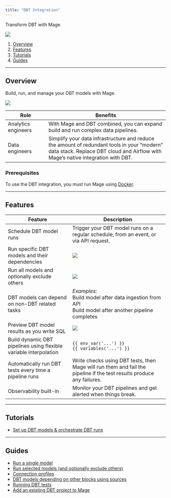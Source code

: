 ```yaml
---
title: "DBT Integration"
---
```


Transform DBT with Mage.

![](https://c.tenor.com/gbLWPf5HCsYAAAAC/devastator-constructicons.gif)

1. [Overview](#overview)
2. [Features](#features)
3. [Tutorials](#tutorials)
4. [Guides](#guides)

---

## Overview

Build, run, and manage your DBT models with Mage.

![](https://www.meme-arsenal.com/memes/1b10a71e3fd178b2f623d2cde61f6b42.jpg)

| Role                                   | Benefits                                                                                                                                                                       |
| -------------------------------------- | ------------------------------------------------------------------------------------------------------------------------------------------------------------------------------ |
| Analytics engineers<img width="100" /> | With Mage and DBT combined, you can expand build and run complex data pipelines.                                                                                               |
| Data engineers<img width="100" />      | Simplify your data infrastructure and reduce the amount of redundant tools in your “modern” data stack. Replace DBT cloud and Airflow with Mage’s native integration with DBT. |

### Prerequisites

To use the DBT integration, you must run Mage using
[Docker](getting-started/setup#using-docker).

---

## Features

| Feature                                                           | Description                                                                                                           |
| ----------------------------------------------------------------- | --------------------------------------------------------------------------------------------------------------------- |
| Schedule DBT model runs                                           | Trigger your DBT model runs on a regular schedule, from an event, or via API request.                                 |
| Run specific DBT models and their dependencies                    | ![](https://github.com/mage-ai/assets/blob/main/dbt/add-dbt-model.gif?raw=true)                                       |
| Run all models and optionally exclude others                      | ![](https://raw.githubusercontent.com/mage-ai/assets/main/dbt/add-dbt-models.gif)                                     |
| DBT models can depend on non-DBT related tasks                    | _Examples:_<br />Build model after data ingestion from API<br />Build model after another pipeline completes          |
| Preview DBT model results as you write SQL                        | ![](https://github.com/mage-ai/assets/blob/main/dbt/dbt-preview.gif?raw=true)                                         |
| Build dynamic DBT pipelines using flexible variable interpolation | `{{ env_var('...') }}`<br />`{{ variables('...') }}`                                                                  |
| Automatically run DBT tests every time a pipeline runs            | Write checks using DBT tests, then Mage will run them and fail the pipeline if the test results produce any failures. |
| Observability built-in                                            | Monitor your DBT pipelines and get alerted when things break.                                                         |

---

## Tutorials

- [Set up DBT models & orchestrate DBT runs](https://github.com/mage-ai/mage-ai/blob/master/docs/tutorials/dbt/quick_start.md)

---

## Guides

- [Run a single model](/integrations/run-single-model)
- [Run selected models (and optionally exclude others)](/integrations/run-selected-model)
- [Connection profiles](https://github.com/mage-ai/mage-ai/blob/master/docs/guides/dbt/connection_profiles.md)
- [DBT models depending on other blocks using sources](https://github.com/mage-ai/mage-ai/blob/master/docs/guides/dbt/dependencies.md)
- [Running DBT tests](https://github.com/mage-ai/mage-ai/blob/master/docs/guides/dbt/tests.md)
- [Add an existing DBT project to Mage](https://github.com/mage-ai/mage-ai/blob/master/docs/guides/dbt/add_existing_project.md)
